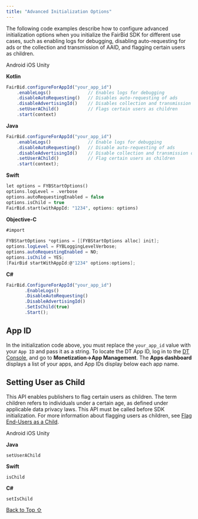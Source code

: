 ```yaml
---
title: "Advanced Initialization Options"
---
```


The following code examples describe how to configure advanced initialization options when you initialize the FairBid SDK for different use cases, such as enabling logs for debugging, disabling auto-requesting for ads or the collection and transmission of AAID, and flagging certain users as children.

Android iOS Unity

**Kotlin**

```javascript
FairBid.configureForAppId("your_app_id")
    .enableLogs()              // Enables logs for debugging
    .disableAutoRequesting()   // Disables auto-requesting of ads
    .disableAdvertisingId()    // Disables collection and transmission of AAID
    .setUserAChild()           // Flags certain users as children
    .start(context)
```

**Java**

```javascript
FairBid.configureForAppId("your_app_id")
    .enableLogs()              // Enable logs for debugging
    .disableAutoRequesting()   // Disable auto-requesting of ads
    .disableAdvertisingId()    // Disable collection and transmission of AAID
    .setUserAChild()           // Flag certain users as children
    .start(context);
```

**Swift**

```php
let options = FYBStartOptions()
options.logLevel = .verbose
options.autoRequestingEnabled = false
options.isChild = true
FairBid.start(withAppId: "1234", options: options)
```

**Objective-C**

```csharp
#import  
 
FYBStartOptions *options = [[FYBStartOptions alloc] init];
options.logLevel = FYBLoggingLevelVerbose;
options.autoRequestingEnabled = NO;
options.isChild = YES;
[FairBid startWithAppId:@"1234" options:options];
```

**C#**

```javascript
FairBid.ConfigureForAppId("your_app_id")
       .EnableLogs()
       .DisableAutoRequesting()
       .DisableAdvertisingId()
       .SetIsChild(true)
       .Start();
```

## App ID

In the initialization code above, you must replace the `your_app_id` value with your `App ID` and pass it as a string. To locate the DT App ID, log in to the [DT Console](https://console.fyber.com/login), and go to **Monetization→App Management**. The **Apps dashboard** displays a list of your apps, and App IDs display below each app name.

## Setting User as Child

This API enables publishers to flag certain users as children. The term children refers to individuals under a certain age, as defined under applicable data privacy laws. This API must be called before SDK initialization. For more information about flagging users as children, see [Flag End-Users as a Child](/hc/en-us/articles/6995888598813).

Android iOS Unity

**Java**

```
setUserAChild
```

**Swift**

```
isChild
```

**C#**

```
setIsChild
```

[Back to Top ⇧](#top)
